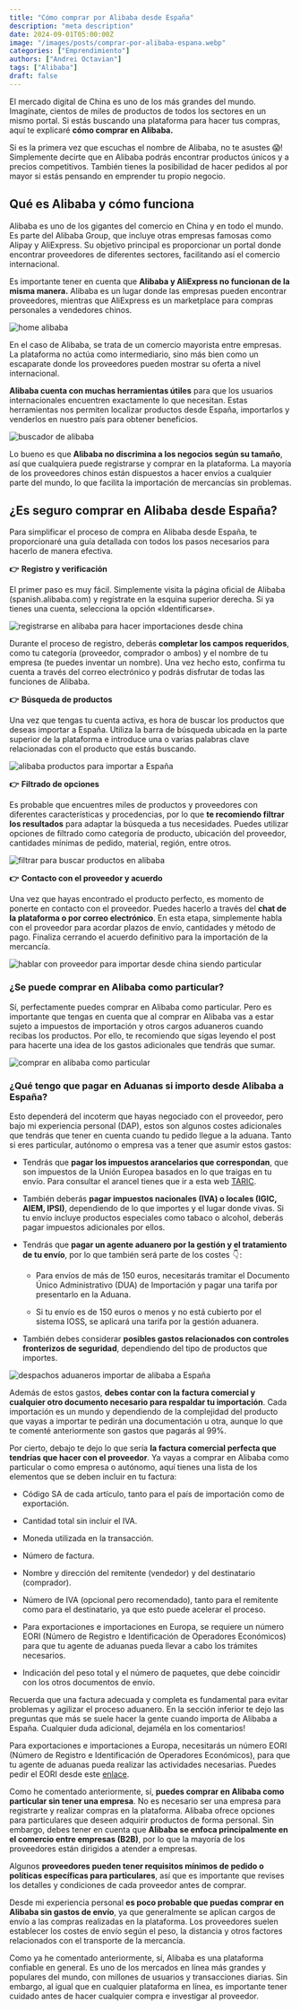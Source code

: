 ```yaml
---
title: "Cómo comprar por Alibaba desde España"
description: "meta description"
date: 2024-09-01T05:00:00Z
image: "/images/posts/comprar-por-alibaba-espana.webp"
categories: ["Emprendimiento"]
authors: ["Andrei Octavian"]
tags: ["Alibaba"]
draft: false
---
```


El mercado digital de China es uno de los más grandes del mundo. Imagínate, cientos de miles de productos de todos los sectores en un mismo portal. Si estás buscando una plataforma para hacer tus compras, aquí te explicaré **cómo comprar en Alibaba.**

Si es la primera vez que escuchas el nombre de Alibaba, no te asustes 😱! Simplemente decirte que en Alibaba podrás encontrar productos únicos y a precios competitivos. También tienes la posibilidad de hacer pedidos al por mayor si estás pensando en emprender tu propio negocio.

## Qué es Alibaba y cómo funciona

Alibaba es uno de los gigantes del comercio en China y en todo el mundo. Es parte del Alibaba Group, que incluye otras empresas famosas como Alipay y AliExpress. Su objetivo principal es proporcionar un portal donde encontrar proveedores de diferentes sectores, facilitando así el comercio internacional.

Es importante tener en cuenta que **Alibaba y AliExpress no funcionan de la misma manera.** Alibaba es un lugar donde las empresas pueden encontrar proveedores, mientras que AliExpress es un marketplace para compras personales a vendedores chinos.

![home alibaba](/images/posts/comprar-alibaba/home-alibaba.webp)

En el caso de Alibaba, se trata de un comercio mayorista entre empresas. La plataforma no actúa como intermediario, sino más bien como un escaparate donde los proveedores pueden mostrar su oferta a nivel internacional.

**Alibaba cuenta con muchas herramientas útiles** para que los usuarios internacionales encuentren exactamente lo que necesitan. Estas herramientas nos permiten localizar productos desde España, importarlos y venderlos en nuestro país para obtener beneficios.

![buscador de alibaba](/images/posts/comprar-alibaba/buscador-de-alibaba.webp)

Lo bueno es que **Alibaba no discrimina a los negocios según su tamaño**, así que cualquiera puede registrarse y comprar en la plataforma. La mayoría de los proveedores chinos están dispuestos a hacer envíos a cualquier parte del mundo, lo que facilita la importación de mercancías sin problemas.

## ¿Es seguro comprar en Alibaba desde España?

Para simplificar el proceso de compra en Alibaba desde España, te proporcionaré una guía detallada con todos los pasos necesarios para hacerlo de manera efectiva.

**👉  Registro y verificación**

El primer paso es muy fácil. Simplemente visita la página oficial de Alibaba (spanish.alibaba.com) y regístrate en la esquina superior derecha. Si ya tienes una cuenta, selecciona la opción «Identificarse».

![registrarse en alibaba para hacer importaciones desde china](/images/posts/comprar-alibaba/registrarse-en-alibaba-para-hacer-importaciones-desde-china_11zon.webp)

Durante el proceso de registro, deberás **completar los campos requeridos**, como tu categoría (proveedor, comprador o ambos) y el nombre de tu empresa (te puedes inventar un nombre). Una vez hecho esto, confirma tu cuenta a través del correo electrónico y podrás disfrutar de todas las funciones de Alibaba.

**👉  Búsqueda de productos**

Una vez que tengas tu cuenta activa, es hora de buscar los productos que deseas importar a España. Utiliza la barra de búsqueda ubicada en la parte superior de la plataforma e introduce una o varias palabras clave relacionadas con el producto que estás buscando.

![alibaba productos para importar a España](/images/posts/comprar-alibaba/alibaba-productos-para-importar-a-spain_11zon.webp)

**👉  Filtrado de opciones**

Es probable que encuentres miles de productos y proveedores con diferentes características y procedencias, por lo que **te recomiendo filtrar los resultados** para adaptar la búsqueda a tus necesidades. Puedes utilizar opciones de filtrado como categoría de producto, ubicación del proveedor, cantidades mínimas de pedido, material, región, entre otros.

![filtrar para buscar productos en alibaba](/images/posts/comprar-alibaba/filtrar-para-buscar-productos-en-alibaba_11zon.webp)

**👉  Contacto con el proveedor y acuerdo**

Una vez que hayas encontrado el producto perfecto, es momento de ponerte en contacto con el proveedor. Puedes hacerlo a través del **chat de la plataforma o por correo electrónico**. En esta etapa, simplemente habla con el proveedor para acordar plazos de envío, cantidades y método de pago. Finaliza cerrando el acuerdo definitivo para la importación de la mercancía.

![hablar con proveedor para importar desde china siendo particular](/images/posts/comprar-alibaba/hablar-con-proveedor-para-importar-desde-china-siendo-particular_11zon.webp)

### ¿Se puede comprar en Alibaba como particular?

Sí, perfectamente puedes comprar en Alibaba como particular. Pero es importante que tengas en cuenta que al comprar en Alibaba vas a estar sujeto a impuestos de importación y otros cargos aduaneros cuando recibas los productos. Por ello, te recomiendo que sigas leyendo el post para hacerte una idea de los gastos adicionales que tendrás que sumar.

![comprar en alibaba como particular](/images/posts/comprar-alibaba/comprar-en-alibaba-como-particular-1_11zon.webp)

### ¿Qué tengo que pagar en Aduanas si importo desde Alibaba a España?

Esto dependerá del incoterm que hayas negociado con el proveedor, pero bajo mi experiencia personal (DAP), estos son algunos costes adicionales que tendrás que tener en cuenta cuando tu pedido llegue a la aduana. Tanto si eres particular, autónomo o empresa vas a tener que asumir estos gastos:

- Tendrás que **pagar los impuestos arancelarios que correspondan**, que son impuestos de la Unión Europea basados en lo que traigas en tu envío. Para consultar el arancel tienes que ir a esta web <a href="https://ec.europa.eu/taxation_customs/dds2/taric/taric_consultation.jsp?Lang=es" target="_blank" rel="nofollow noreferrer noopener">TARIC</a>.

- También deberás **pagar impuestos nacionales (IVA) o locales (IGIC, AIEM, IPSI)**, dependiendo de lo que importes y el lugar donde vivas.
Si tu envío incluye productos especiales como tabaco o alcohol, deberás pagar impuestos adicionales por ellos.

- Tendrás que **pagar un agente aduanero por la gestión y el tratamiento de tu envío**, por lo que también será parte de los costes  👇 :

    - Para envíos de más de 150 euros, necesitarás tramitar el Documento Único Administrativo (DUA) de Importación y pagar una tarifa por presentarlo en la Aduana.

    - Si tu envío es de 150 euros o menos y no está cubierto por el sistema IOSS, se aplicará una tarifa por la gestión aduanera.

- También debes considerar **posibles gastos relacionados con controles fronterizos de seguridad**, dependiendo del tipo de productos que importes.

![despachos aduaneros importar de alibaba a España](/images/posts/comprar-alibaba/despachos-aduaneros-importar-de-alibaba-a-espana-1_11zon.webp)

Además de estos gastos, **debes contar con la factura comercial y cualquier otro documento necesario para respaldar tu importación**. Cada importación es un mundo y dependiendo de la complejidad del producto que vayas a importar te pedirán una documentación u otra, aunque lo que te comenté anteriormente son gastos que pagarás al 99%.

Por cierto, debajo te dejo lo que sería **la factura comercial perfecta que tendrías que hacer con el proveedor**. Ya vayas a comprar en Alibaba como particular o como empresa o autónomo, aquí tienes una lista de los elementos que se deben incluir en tu factura:

- Código SA de cada artículo, tanto para el país de importación como de exportación.

- Cantidad total sin incluir el IVA.

- Moneda utilizada en la transacción.

- Número de factura.

- Nombre y dirección del remitente (vendedor) y del destinatario (comprador).

- Número de IVA (opcional pero recomendado), tanto para el remitente como para el destinatario, ya que esto puede acelerar el proceso.

- Para exportaciones e importaciones en Europa, se requiere un número EORI (Número de Registro e Identificación de Operadores Económicos) para que tu agente de aduanas pueda llevar a cabo los trámites necesarios.

- Indicación del peso total y el número de paquetes, que debe coincidir con los otros documentos de envío.

Recuerda que una factura adecuada y completa es fundamental para evitar problemas y agilizar el proceso aduanero. En la sección inferior te dejo las preguntas que más se suele hacer la gente cuando importa de Alibaba a España. Cualquier duda adicional, dejaméla en los comentarios!

<Accordion client:load title="¿Necesito alguna identificación para importar desde Alibaba a España?">

Para exportaciones e importaciones a Europa, necesitarás un número EORI (Número de Registro e Identificación de Operadores Económicos), para que tu agente de aduanas pueda realizar las actividades necesarias. Puedes pedir el EORI desde este <a href="https://sede.agenciatributaria.gob.es/Sede/procedimientoini/DC13.shtml" target="_blank" rel="nofollow noreferrer noopener">enlace</a>.

</Accordion>

<Accordion client:load title="¿Puedo comprar en Alibaba sin ser empresa?">

Como he comentado anteriormente, sí, **puedes comprar en Alibaba como particular sin tener una empresa**. No es necesario ser una empresa para registrarte y realizar compras en la plataforma. Alibaba ofrece opciones para particulares que deseen adquirir productos de forma personal. Sin embargo, debes tener en cuenta que **Alibaba se enfoca principalmente en el comercio entre empresas (B2B)**, por lo que la mayoría de los proveedores están dirigidos a atender a empresas.

Algunos **proveedores pueden tener requisitos mínimos de pedido o políticas específicas para particulares**, así que es importante que revises los detalles y condiciones de cada proveedor antes de comprar.

</Accordion>

<Accordion client:load title="¿Es posible comprar en Alibaba sin gastos de envío?">

Desde mi experiencia personal **es poco probable que puedas comprar en Alibaba sin gastos de envío**, ya que generalmente se aplican cargos de envío a las compras realizadas en la plataforma. Los proveedores suelen establecer los costes de envío según el peso, la distancia y otros factores relacionados con el transporte de la mercancía.

</Accordion>

<Accordion client:load title="¿Alibaba es fiable?">

Como ya he comentado anteriormente, sí, Alibaba es una plataforma confiable en general. Es uno de los mercados en línea más grandes y populares del mundo, con millones de usuarios y transacciones diarias. Sin embargo, al igual que en cualquier plataforma en línea, es importante tener cuidado antes de hacer cualquier compra e investigar al proveedor.

</Accordion>